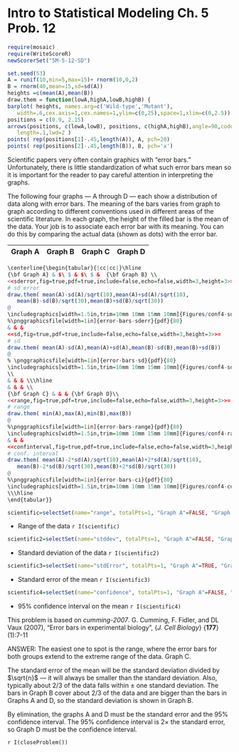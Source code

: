 Intro to Statistical Modeling Ch. 5 Prob. 12
========================================================
```r
require(mosaic)
require(WriteScoreR)
newScorerSet("SM-5-12-SD")
```

```r
set.seed(53)
A = runif(10,min=5,max=15)+ rnorm(10,0,2)
B = rnorm(40,mean=15,sd=sd(A))
heights =c(mean(A),mean(B)) 
draw.them = function(lowA,highA,lowB,highB) {
barplot( heights, names.arg=c('Wild-type','Mutant'),
   width=.6,cex.axis=1,cex.names=1,ylim=c(0,25),space=1,xlim=c(0,2.5))
positions = c(0.9, 2.15)
arrows(positions, c(lowA,lowB), positions, c(highA,highB),angle=90,code=3,
   length=.1,lwd=2 )
points( rep(positions[1]-.45,length(A)), A, pch=20)
points( rep(positions[2]-.45,length(B)), B, pch='x')
```

Scientific papers very often contain graphics with "error bars."
Unfortunately, there is little standardization of what such error bars
mean so it is important for the reader to pay careful attention in 
interpreting the graphs.  

The following four graphs --- A through D ---
each show a distribution of data along with error bars.  The meaning
of the bars varies from graph to graph according to different
conventions used in different areas of the scientific literature.
In each graph, the height of the filled bar is the mean of the data.
Your job is to associate each error bar with its meaning.  You can do
this by comparing the actual data (shown as dots) with the error bar.

Graph A | Graph B | Graph C | Graph D|     
|:-----:|:-----:|:-----:|:-----:|


```r
\centerline{\begin{tabular}{|cc|cc|}\hline
{\bf Graph A} & $\ $ & $\ $ &  {\bf Graph B} \\
<<sderror,fig=true,pdf=true,include=false,echo=false,width=3,height=3>>=
# sd error
draw.them( mean(A)-sd(A)/sqrt(10),mean(A)+sd(A)/sqrt(10),
   mean(B)-sd(B)/sqrt(30),mean(B)+sd(B)/sqrt(30))
@ 
\includegraphics[width=1.5in,trim=10mm 10mm 15mm 10mm]{Figures/conf4-sderror}
%\pnggraphicsfile[width=1in]{error-bars-sderr}{pdf}{80} 
& & & 
<<sd,fig=true,pdf=true,include=false,echo=false,width=3,height=3>>=
# sd
draw.them( mean(A)-sd(A),mean(A)+sd(A),mean(B)-sd(B),mean(B)+sd(B))
@ 
% \pnggraphicsfile[width=1in]{error-bars-sd}{pdf}{80}
\includegraphics[width=1.5in,trim=10mm 10mm 15mm 10mm]{Figures/conf4-sd}
\\
& & & \\\hline
& & & \\
{\bf Graph C} & & & {\bf Graph D}\\
<<range,fig=true,pdf=true,include=false,echo=false,width=3,height=3>>=
# range
draw.them( min(A),max(A),min(B),max(B))
@ 
%\pnggraphicsfile[width=1in]{error-bars-range}{pdf}{80} 
\includegraphics[width=1.5in,trim=10mm 10mm 15mm 10mm]{Figures/conf4-range}
& & & 
<<confinterval,fig=true,pdf=true,include=false,echo=false,width=3,height=3>>=
# conf. interval
draw.them( mean(A)-2*sd(A)/sqrt(10),mean(A)+2*sd(A)/sqrt(10),
   mean(B)-2*sd(B)/sqrt(30),mean(B)+2*sd(B)/sqrt(30))
@ 
%\pnggraphicsfile[width=1in]{error-bars-ci}{pdf}{80}
\includegraphics[width=1.5in,trim=10mm 10mm 15mm 10mm]{Figures/conf4-confinterval}
\\\hline
\end{tabular}}
```

```r
scientific=selectSet(name="range", totalPts=1, "Graph A"=FALSE, "Graph B"=FALSE, "Graph C"=TRUE, "Graph D"=FALSE)
```
* Range of the data `r I(scientific)`

```r
scientific2=selectSet(name="stddev", totalPts=1, "Graph A"=FALSE, "Graph B"=TRUE, "Graph C"=FALSE, "Graph D"=FALSE)
```
* Standard deviation of the data `r I(scientific2)`

```r
scientific3=selectSet(name="stdError", totalPts=1, "Graph A"=TRUE, "Graph B"=FALSE, "Graph C"=FALSE, "Graph D"=FALSE)
```
* Standard error of the mean `r I(scientific3)`

```r
scientific4=selectSet(name="confidence", totalPts=1, "Graph A"=FALSE, "Graph B"=FALSE, "Graph C"=FALSE, "Graph D"=TRUE)
```
* 95% confidence interval on the mean `r I(scientific4)`


This problem is based on *cumming-2007*.
G. Cumming, F. Fidler, and DL Vaux (2007), "Error bars in
  experimental biology", {*J. Cell Biology*} {**177**}(1):7-11

<aside>
ANSWER:
The easiest one to spot is the range, where the error bars for both
groups extend to the extreme range of the data. Graph C. 

The standard error of the mean will be the standard deviation divided
by $\sqrt{n}$ --- it will always be smaller than the standard
deviation.  Also, typically about 2/3 of the data falls within $\pm$
one standard deviation.  The bars in Graph B cover about 2/3 of the
data and are bigger than the bars in Graphs A and D, so the standard
deviation is shown in Graph B.

By elimination, the graphs A and D must be the standard error and the
95% confidence interval.  The 95% confidence interval is $2 \times$
the standard error, so Graph D must be the confidence interval.
</aside>

`r I(closeProblem())`